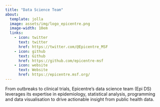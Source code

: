 ```yaml
---
title: "Data Science Team"
about:
  template: jolla
  image: assets/img/logo_epicentre.png
  image-width: 10em
  links:
    - icon: twitter
      text: twitter
      href: https://twitter.com/@Epicentre_MSF
    - icon: github
      text: Github
      href: https://github.com/epicentre-msf
    - icon: website
      text: Website
      href: https://epicentre.msf.org/
---
```


From outbreaks to clinical trials, Epicentre's data science team (Epi DS) leverages its expertise in epidemiology, statistical analysis, programming and data visualisation to drive actionable insight from public health data.
